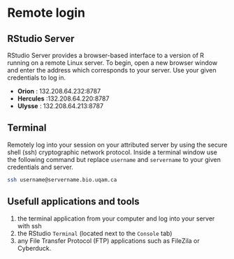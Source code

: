# Remote login

## RStudio Server 

RStudio Server provides a browser-based interface to a version of R running on a remote Linux server. 
To begin, open a new browser window and enter the address which corresponds to your server. Use your given credentials to log in.

- **Orion** : 132.208.64.232:8787
- **Hercules** :132.208.64.220:8787
- **Ulysse** : 132.208.64.213:8787

## Terminal 

Remotely log into your session on your attributed server by using the secure shell (ssh) cryptographic network protocol. Inside a terminal window use the following command but replace `username` and `servername` to your given credentials and server.  

```bash
ssh username@servername.bio.uqam.ca 
``` 


## Usefull applications and tools

(1) the terminal application from your computer and log into your server with ssh 
(2) the RStudio `Terminal` (located next to the `Console` tab) 
(3) any File Transfer Protocol (FTP) applications such as FileZila or Cyberduck. 
